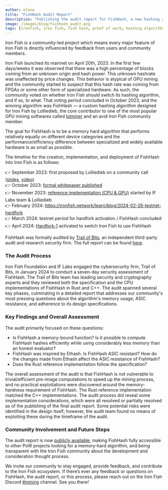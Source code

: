 ```yaml
---
author: elena
title: "FishHash Audit Report"
description: "Publishing the audit report for FishHash, a new hashing algorithm for Iron Fish"
image: /images/blog/fishhash_audit.png
tags: [ironfish, iron fish, fish hash, proof of work, hashing algorithm]
---
```


Iron Fish is a community-led project which means every major feature of Iron Fish is directly influenced by feedback from users and community members.

Iron Fish launched its mainnet on April 20th, 2023. In the first few days/weeks it was observed that there was a high percentage of blocks coming from an unknown origin and hash power. This unknown hashrate was unaffected by price changes. This behavior is atypical of GPU mining and the community started to suspect that this hash rate was coming from FPGAs or some other form of specialized hardware. As such, the community voted on whether Iron Fish should switch its hashing algorithm, and if so, to what. That voting period concluded in October 2023, and the winning algorithm was FishHash — a custom hashing algorithm designed for Iron Fish by Lolliedieb, the core contributor to one of the most popular GPU mining softwares called [lolminer](https://github.com/Lolliedieb/lolMiner-releases) and an avid Iron Fish community member. 

The goal for FishHash is to be a memory hard algorithm that performs relatively equally on different device categories and the performance/efficiency difference between specialized and widely available hardware is as small as possible. 

The timeline for the creation, implementation, and deployment of FishHash into Iron Fish is as follows: 

👉 September 2023: first proposed by Lolliedieb on a community call ([slides](https://drive.google.com/file/d/1QUZ9tdtRfCA3FJG9zmQPy-3rODZyVTpp/view), [video](https://drive.google.com/file/d/1hjSSB0yEk1M6B0pkvNAf5YPYjwOsZNoy/view))   
👉 October 2023: [formal whitepaper published](https://github.com/iron-fish/fish-hash/blob/main/FishHash.pdf)   
👉 November 2023: [reference implementation (CPU & GPU)](https://github.com/iron-fish/fish-hash?tab=readme-ov-file) started by IF Labs team & Lolliedieb    
👉 February 2024: https://ironfish.network/learn/blog/2024-02-26-testnet-hardfork  
👉 March 2024: testnet period for hardfork activation / FishHash concluded   
👉 April 2024: [Hardfork-1](https://ironfish.network/learn/blog/2024-02-26-testnet-hardfork) activated to switch Iron Fish to use FishHash   

FishHash was formally audited by [Trail of Bits](https://www.trailofbits.com/), an independent third-party audit and research security firm. The full report can be found [here](https://ironfish-static.s3.amazonaws.com/%5B202402%5DIron+Fish+FishHash+-+Summary+Report+with+Fix+Review.pdf). 

### **The Audit Process**

Iron Fish Foundation and IF Labs engaged the cybersecurity firm, Trail of Bits, in January 2024 to conduct a seven-day security assessment of FishHash. The Trail of Bits team has leading  security and cryptography experts and they reviewed both the specification and the CPU implementations of FishHash in Rust and C++. The audit spanned several key phases, culminating in a detailed report that addresses our community's most pressing questions about the algorithm's memory usage, ASIC resistance, and adherence to its design specifications.

### **Key Findings and Overall Assessment**

The audit primarily focused on these questions:

- Is FishHash a memory-bound function? Is it possible to compute FishHash hashes
efficiently while using considerably less memory than an honest evaluator?
- FishHash was inspired by Ethash. Is FishHash ASIC resistant? How do the changes made from Ethash affect the ASIC resistance of FishHash?
- Does the Rust reference implementation follow the specification?

The overall assessment of the audit is that FishHash is not vulnerable to trivial/efficient pre-image computations to speed up the mining process, and no practical exploitations were discovered around the memory-hardness requirement of FishHash. The Rust reference implementation matched the C++ implementations. The audit process did reveal some implementation considerations, which were all resolved or partially resolved as of the publishing of the final audit report. Some potential risks were identified in the design itself; however, the audit team found no means of exploiting these during the timeframe of the audit.

### **Community Involvement and Future Steps**

The audit report is now [publicly available](https://ironfish-static.s3.amazonaws.com/%5B202402%5DIron+Fish+FishHash+-+Summary+Report+with+Fix+Review.pdf), making FishHash fully accessible to other PoW projects looking for a memory-hard algorithm, and being transparent with the Iron Fish community about the development and consideration thought process. 

We invite our community to stay engaged, provide feedback, and contribute to the Iron Fish ecosystem. If there’s ever any feedback or questions on FishHash, the audit report, or this process, please reach out on the Iron Fish Discord [#mining](https://discord.gg/qNnwshytnJ) channel. See you there!
